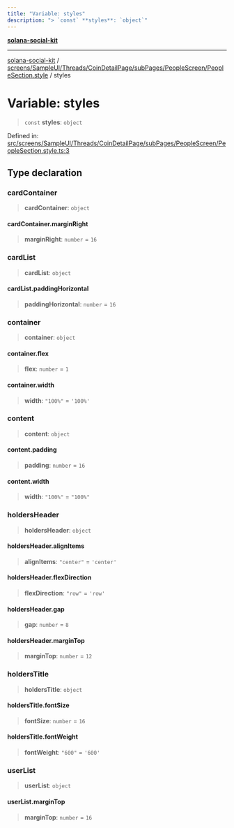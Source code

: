 ```yaml
---
title: "Variable: styles"
description: "> `const` **styles**: `object`"
---
```


[**solana-social-kit**](../../../../../../../../README.mdx)

***

[solana-social-kit](../../../../../../../../README.mdx) / [screens/SampleUI/Threads/CoinDetailPage/subPages/PeopleScreen/PeopleSection.style](../README.mdx) / styles

# Variable: styles

> `const` **styles**: `object`

Defined in: [src/screens/SampleUI/Threads/CoinDetailPage/subPages/PeopleScreen/PeopleSection.style.ts:3](https://github.com/SendArcade/solana-social-starter/blob/bd4b3556b8f469c27ebb06f4df65b3a36b43ba3b/src/screens/SampleUI/Threads/CoinDetailPage/subPages/PeopleScreen/PeopleSection.style.ts#L3)

## Type declaration

### cardContainer

> **cardContainer**: `object`

#### cardContainer.marginRight

> **marginRight**: `number` = `16`

### cardList

> **cardList**: `object`

#### cardList.paddingHorizontal

> **paddingHorizontal**: `number` = `16`

### container

> **container**: `object`

#### container.flex

> **flex**: `number` = `1`

#### container.width

> **width**: `"100%"` = `'100%'`

### content

> **content**: `object`

#### content.padding

> **padding**: `number` = `16`

#### content.width

> **width**: `"100%"` = `"100%"`

### holdersHeader

> **holdersHeader**: `object`

#### holdersHeader.alignItems

> **alignItems**: `"center"` = `'center'`

#### holdersHeader.flexDirection

> **flexDirection**: `"row"` = `'row'`

#### holdersHeader.gap

> **gap**: `number` = `8`

#### holdersHeader.marginTop

> **marginTop**: `number` = `12`

### holdersTitle

> **holdersTitle**: `object`

#### holdersTitle.fontSize

> **fontSize**: `number` = `16`

#### holdersTitle.fontWeight

> **fontWeight**: `"600"` = `'600'`

### userList

> **userList**: `object`

#### userList.marginTop

> **marginTop**: `number` = `16`
